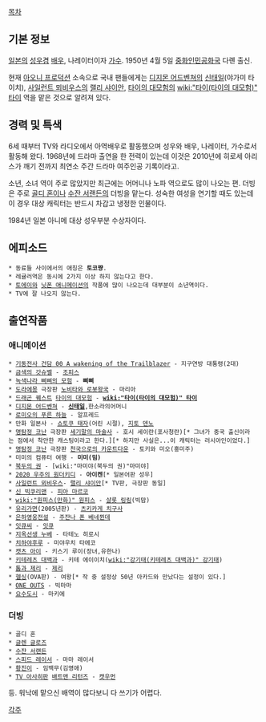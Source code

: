 {{{+2 藤田淑子}}}

[[목차]]

== 기본 정보 ==
[[일본]]의 [[성우]]겸 [[배우]], 나레이터이자 [[가수]]. 1950년 4월 5일 [[중화인민공화국]] 다롄 출신.

현재 [[아오니 프로덕션]] 소속으로 국내 팬들에게는 [[디지몬 어드벤쳐]]의 [[신태일]](야가미 타이치), [[사일런트 뫼비우스]]의 [[랠리 샤이안]], [[타이의 대모험]]의 [[wiki:"타이(타이의 대모험)" 타이]] 역을 맡은 것으로 알려져 있다.

== 경력 및 특색 ==
6세 때부터 TV와 라디오에서 아역배우로 활동했으며 성우와 배우, 나레이터, 가수로서 활동해 왔다. 1968년에 드라마 출연을 한 전력이 있는데 이것은 2010년에 히로세 아리스가 깨기 전까지 최연소 주간 드라마 여주인공 기록이라고.

소년, 소녀 역이 주로 많았지만 최근에는 어머니나 노파 역으로도 많이 나오는 편. 더빙은 주로 [[골디 혼]]이나 [[수잔 서랜든]]의 더빙을 맡는다. 성숙한 여성을 연기할 때도 있는데 이 경우 대상 캐릭터는 반드시 차갑고 냉정한 인물이다.

1984년 일본 아니메 대상 성우부분 수상자이다.

== 에피소드 ==
 * 동료들 사이에서의 애칭은 '''토코쨩'''.
 * 레귤러역은 동시에 2가지 이상 하지 않는다고 한다.
 * [[토에이]]와 [[닛폰 애니메이션]]의 작품에 많이 나오는데 대부분이 소년역이다.
 * TV에 잘 나오지 않는다.

== 출연작품 ==
=== 애니메이션 ===
 * [[기동전사 건담 00 A wakening of the Trailblazer]] - 지구연방 대통령(2대)
 * [[금색의 갓슈벨]] - [[조피스]]
 * [[녹색나라 삐삐의 모험]] - '''삐삐'''
 * [[도라에몽]] 극장판 [[노비타와 로봇왕국]] - 마리아
 * [[드래곤 퀘스트]] [[타이의 대모험]] - '''[[wiki:"타이(타이의 대모험)" 타이]]'''
 * [[디지몬 어드벤쳐]] - '''[[신태일]]''',한소라의어머니
 * [[로미오의 푸른 하늘]] - 알프레드
 * 만화 일본사 - [[쇼토쿠 태자]](어린 시절), [[지토 덴노]]
 * [[명탐정 코난]] 극장판 [[세기말의 마술사]] - 호시 세이란(포사청란)[* 그녀가 중국 출신이라는 점에서 착안한 캐스팅이라고 한다.][* 하지만 사실은...이 캐릭터는 러시아인이었다.]
 * [[명탐정 코난]] 극장판 [[천국으로의 카운트다운]] - 토키와 미오(홍미주)
 * 미미의 컴퓨터 여행 - '''미미(밈)'''
 * [[북두의 권]] - [wiki:"마미야(북두의 권)"마미야]
 * [[2020 우주의 원더키디]] - '''아이켄'''[* 일본어판 성우]
 * [[사일런트 뫼비우스]]- [[랠리 샤이안]][* TV판, 극장판 동일]
 * [[신 빅쿠리맨]] - [[피아 마르코]]
 * [[wiki:"원피스(만화)" 원피스]] - [[샬롯 링링]](빅맘)
 * [[유리가면]](2005년판) - [[츠키카게 치구사]]
 * [[은하영웅전설]] - [[주잔나 폰 베네뮌데]]
 * [[잇큐씨]] - [[잇큐]]
 * [[지옥선생 누베]] - 타테노 히로시
 * [[치하야후루]] - 미야우치 타에코
 * [[캣츠 아이]] - 키스기 루이(장녀,유한나)
 * [[키테레츠 대백과]] - 키테 에이이치([[wiki:"강기태(키테레츠 대백과)" 강기태]])
 * [[톰과 제리]] - [[제리]]
 * [[헬싱]](OVA판) - 여왕[* 작 중 설정상 50년 아카드와 만났다는 설정이 있다.]
 * [[ONE OUTS]] - 빅마마
 * [[요수도시]] - 마키에

=== 더빙 ===
 * 골디 혼
 * [[글렌 글로즈]]
 * [[수잔 서랜든]]
 * [[스피드 레이서]] - 마마 레이서
 * [[황진이]] - 임백무(김영애)
 * [[TV 아사히]]판 [[배트맨 리턴즈]] - [[캣우먼]]

등. 워낙에 맡으신 배역이 많다보니 다 쓰기가 어렵다.

[[각주]]
